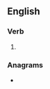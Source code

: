 ==English==

===Verb===
{{head|en|verb form}}

# {{present participle of|contuse|lang=en|nocat=1}}

===Anagrams===
* {{anagrams|en|a=cginnostu|countings}}
